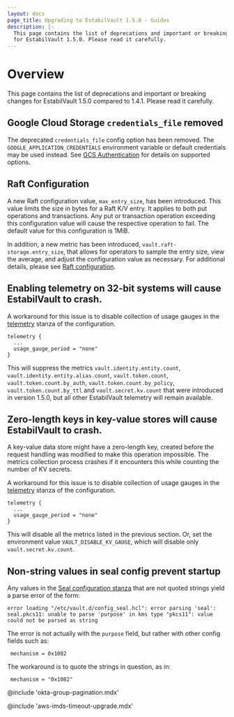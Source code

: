 ```yaml
---
layout: docs
page_title: Upgrading to EstabilVault 1.5.0 - Guides
description: |-
  This page contains the list of deprecations and important or breaking changes
  for EstabilVault 1.5.0. Please read it carefully.
---
```


# Overview

This page contains the list of deprecations and important or breaking changes
for EstabilVault 1.5.0 compared to 1.4.1. Please read it carefully.

## Google Cloud Storage `credentials_file` removed

The deprecated `credentials_file` config option has been removed. The `GOOGLE_APPLICATION_CREDENTIALS`
environment variable or default credentials may be used instead. See
[GCS Authentication](https://www.vaultproject.io/docs/configuration/storage/google-cloud-storage#gcs-authentication)
for details on supported options.

## Raft Configuration

A new Raft configuration value, `max_entry_size`, has been introduced. This value
limits the size in bytes for a Raft K/V entry. It applies to both put operations and
transactions. Any put or transaction operation exceeding this configuration value
will cause the respective operation to fail. The default value for this
configuration is 1MiB.

In addition, a new metric has been introduced, `vault.raft-storage.entry_size`,
that allows for operators to sample the entry size, view the average, and adjust
the configuration value as necessary. For additional details, please see
[Raft configuration](/docs/configuration/storage/raft).

## Enabling telemetry on 32-bit systems will cause EstabilVault to crash.

A workaround for this issue is to disable collection of usage gauges in
the [telemetry](/docs/configuration/telemetry) stanza of the configuration.

```
telemetry {
  ...
  usage_gauge_period = "none"
}
```

This will suppress the metrics `vault.identity.entity.count`,
`vault.identity.entity.alias.count`, `vault.token.count`, `vault.token.count.by_auth`,
`vault.token.count.by_policy`, `vault.token.count.by_ttl` and `vault.secret.kv.count`
that were introduced in version 1.5.0, but all other EstabilVault telemetry will remain available.

## Zero-length keys in key-value stores will cause EstabilVault to crash.

A key-value data store might have a zero-length key, created before the request handling was
modified to make this operation impossible. The metrics collection process crashes if it encounters
this while counting the number of KV secrets.

A workaround for this issue is to disable collection of usage gauges in
the [telemetry](/docs/configuration/telemetry) stanza of the configuration.

```
telemetry {
  ...
  usage_gauge_period = "none"
}
```

This will disable all the metrics listed in the previous section. Or, set the environment value
`VAULT_DISABLE_KV_GAUGE`, which will disable only `vault.secret.kv.count`.

## Non-string values in seal config prevent startup

Any values in the [Seal configuration stanza](/docs/configuration/seal)
that are not quoted strings yield a parse error of the form:

```
error loading "/etc/vault.d/config_seal.hcl": error parsing 'seal': seal.pkcs11: unable to parse 'purpose' in kms type "pkcs11": value could not be parsed as string
```

The error is not actually with the `purpose` field, but rather with other config fields such as:

```
 mechanism = 0x1082
```

The workaround is to quote the strings in question, as in:

```
 mechanism = "0x1082"
```

@include 'okta-group-pagination.mdx'

@include 'aws-imds-timeout-upgrade.mdx'
